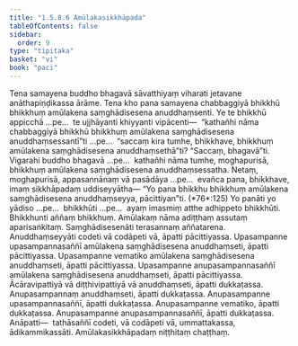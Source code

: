 ```yaml
---
title: "1.5.8.6 Amūlakasikkhāpada"
tableOfContents: false
sidebar:
  order: 9
type: "tipitaka"
basket: "vi"
book: "paci"
---
```



<DynamicBreadcrumb />

<Division number="459" book="paci" bookNo="2" page="194">

<Paragraph number="1367" book="paci">
Tena samayena buddho bhagavā sāvatthiyaṃ viharati jetavane anāthapiṇḍikassa ārāme. Tena kho pana samayena chabbaggiyā bhikkhū bhikkhuṃ amūlakena saṃghādisesena anuddhaṃsenti.
</Paragraph>

<Paragraph number="1368" book="paci">
Ye te bhikkhū appicchā …pe…  te ujjhāyanti khiyyanti vipācenti—  “kathañhi nāma chabbaggiyā bhikkhū bhikkhuṃ amūlakena saṃghādisesena anuddhaṃsessantī”ti …pe…  “saccaṃ kira tumhe, bhikkhave, bhikkhuṃ amūlakena saṃghādisesena anuddhaṃsethā”ti? “Saccaṃ, bhagavā”ti. Vigarahi buddho bhagavā …pe…  kathañhi nāma tumhe, moghapurisā, bhikkhuṃ amūlakena saṃghādisesena anuddhaṃsessatha. Netaṃ, moghapurisā, appasannānaṃ vā pasādāya …pe…  evañca pana, bhikkhave, imaṃ sikkhāpadaṃ uddiseyyātha—
</Paragraph>

</Division>
<Division number="460" book="paci" bookNo="2" page="194">

<Paragraph number="1369" book="paci">
<Emphasis>“Yo pana bhikkhu bhikkhuṃ amūlakena saṃghādisesena anuddhaṃseyya, pācittiyan”</Emphasis>ti. (*76*:<Emphasis>125</Emphasis>)
</Paragraph>

</Division>
<Division number="461" book="paci" bookNo="2" page="195">

<Paragraph number="1370" book="paci">
<Emphasis>Yo panā</Emphasis>ti yo yādiso …pe…  <Emphasis>bhikkhū</Emphasis>ti …pe…  ayaṃ imasmiṃ atthe adhippeto bhikkhūti.
</Paragraph>

<Paragraph number="1371" book="paci">
<Emphasis>Bhikkhun</Emphasis>ti aññaṃ bhikkhuṃ.
</Paragraph>

<Paragraph number="1372" book="paci">
<Emphasis>Amūlakaṃ</Emphasis> nāma adiṭṭhaṃ assutaṃ aparisaṅkitaṃ.
</Paragraph>

<Paragraph number="1373" book="paci">
<Emphasis>Saṃghādisesenā</Emphasis>ti terasannaṃ aññatarena.
</Paragraph>

<Paragraph number="1374" book="paci">
<Emphasis>Anuddhaṃseyyā</Emphasis>ti codeti vā codāpeti vā, āpatti pācittiyassa.
</Paragraph>

</Division>
<Division number="462" book="paci" bookNo="2" page="195">

<Paragraph number="1375" book="paci">
Upasampanne upasampannasaññī amūlakena saṃghādisesena anuddhaṃseti, āpatti pācittiyassa. Upasampanne vematiko amūlakena saṃghādisesena anuddhaṃseti, āpatti pācittiyassa. Upasampanne anupasampannasaññī amūlakena saṃghādisesena anuddhaṃseti, āpatti pācittiyassa.
</Paragraph>

<Paragraph number="1376" book="paci">
Ācāravipattiyā vā diṭṭhivipattiyā vā anuddhaṃseti, āpatti dukkaṭassa. Anupasampannaṃ anuddhaṃseti, āpatti dukkaṭassa. Anupasampanne upasampannasaññī, āpatti dukkaṭassa. Anupasampanne vematiko, āpatti dukkaṭassa. Anupasampanne anupasampannasaññī, āpatti dukkaṭassa.
</Paragraph>

</Division>
<Division number="463" book="paci" bookNo="2" page="195">

<Paragraph number="1377" book="paci">
Anāpatti—  tathāsaññī codeti, vā codāpeti vā, ummattakassa, ādikammikassāti.

</Paragraph>
</Division>

<Paragraph number="1378" type="center" book="paci">
Amūlakasikkhāpadaṃ niṭṭhitaṃ chaṭṭhaṃ.
</Paragraph>